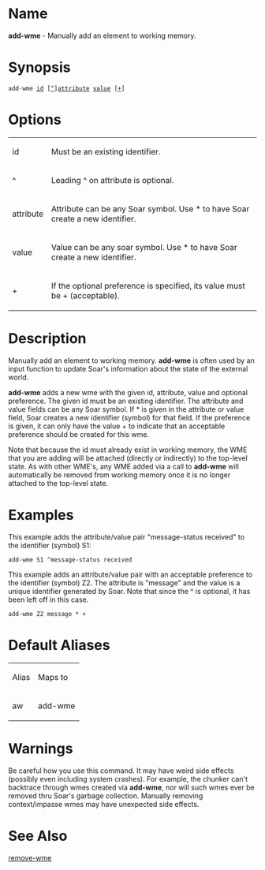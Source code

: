 = Name =
'''add-wme''' - Manually add an element to working memory.

= Synopsis =
 add-wme <u>id</u> [<u>^</u>]<u>attribute</u> <u>value</u> [<u>+</u>]

= Options =
{| border="1" cellpadding="2"
| id || Must be an existing identifier.
|-
| ^ || Leading ^ on attribute is optional.
|-
| attribute || Attribute can be any Soar symbol.  Use * to have Soar create a new identifier.
|-
| value || Value can be any soar symbol.  Use * to have Soar create a new identifier.
|-
| + || If the optional preference is specified, its value must be + (acceptable).
|}

= Description =
Manually add an element to working memory.  '''add-wme''' is often used by an input function to update Soar's information about the state of the external world.

'''add-wme''' adds a new wme with the given id, attribute, value and optional preference.  The given id must be an existing identifier.  The attribute and value fields can be any Soar symbol.  If * is given in the attribute or value field, Soar creates a new identifier (symbol) for that field.  If the preference is given, it can only have the value + to indicate that an acceptable preference should be created for this wme.

Note that because the id must already exist in working memory, the WME that you are adding will be attached (directly or indirectly) to the top-level state.   As with other WME's, any WME added
via a call to '''add-wme''' will automatically be removed from working memory once it is no longer attached to the top-level state.

= Examples = 
This example adds the attribute/value  pair  "message-status received" to the identifier (symbol) S1:
 add-wme S1 ^message-status received

This example adds an attribute/value pair with an acceptable preference  to the identifier (symbol) Z2.  The attribute is "message" and the value is a unique identifier generated  by Soar.   Note  that since the ^ is optional, it has been left off in this case.
 add-wme Z2 message * +

= Default Aliases =
{| border="1" cellpadding="2"
| Alias || Maps to
|-
| aw || add-wme
|}

= Warnings =
Be careful how you use this command.  It may have weird side effects (possibly even including system crashes).  For example, the chunker can't backtrace through  wmes  created  via '''add-wme''', nor will such wmes ever be removed thru Soar's garbage collection.   Manually removing  context/impasse wmes may have unexpected side effects.

= See Also =
[[remove-wme]]

